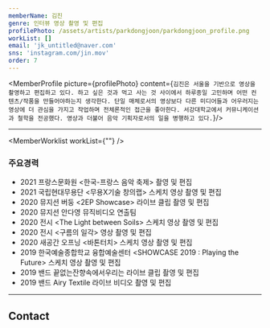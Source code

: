 ```yaml
---
memberName: 김진
genre: 인터뷰 영상 촬영 및 편집
profilePhoto: /assets/artists/parkdongjoon/parkdongjoon_profile.png
workList: []
email: 'jk_untitled@naver.com'
sns: 'instagram.com/jin.mov'
order: 7
---
```

<MemberProfile picture={profilePhoto} content={`김진은 서울을 기반으로 영상을 촬영하고 편집하고 있다. 하고 싶은 것과 먹고 사는 것 사이에서 하루종일 고민하며 어떤 컨텐츠/작품을 만들어야하는지 생각한다. 단일 매체로서의 영상보다 다른 미디어들과 어우러지는 영상에 더 관심을 가지고 작업하며 전체론적인 접근을 좋아한다. 서강대학교에서 커뮤니케이션과 철학을 전공했다. 영상과 더불어 음악 기획자로서의 일을 병행하고 있다.`}/>

---
<MemberWorklist workList={""} />

### 주요경력
- 2021 프랑스문화원 <한국-프랑스 음악 축제\> 촬영 및 편집
- 2021 국립현대무용단 <무용X기술 창의랩\> 스케치 영상 촬영 및 편집
- 2020 뮤지션 버둥 <2EP Showcase\> 라이브 클립 촬영 및 편집
- 2020 뮤지션 안다영 뮤직비디오 연출팀
- 2020 전시 <The Light between Soils\> 스케치 영상 촬영 및 편집
- 2020 전시 <구름의 일각\> 영상 촬영 및 편집
- 2020 새공간 오프닝 <바톤터치\> 스케치 영상 촬영 및 편집
- 2019 한국예술종합학교 융합예술센터 <SHOWCASE 2019 : Playing the Future\> 스케치 영상 촬영 및 편집
- 2019 밴드 끝없는잔향속에서우리는 라이브 클립 촬영 및 편집
- 2019 밴드 Airy Textile 라이브 비디오 촬영 및 편집
---
## Contact
<MemberContact email={email} sns={sns} />

